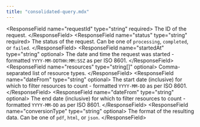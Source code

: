 ```yaml
---
title: "consolidated-query.mdx"
---
```


&lt;ResponseField name="requestId" type="string" required&gt;
  The ID of the request.
&lt;/ResponseField&gt;
&lt;ResponseField name="status" type="string" required&gt;
  The status of the request. Can be one of `processing`, `completed`, or `failed`.
&lt;/ResponseField&gt;
&lt;ResponseField name="startedAt" type="string" optional&gt;
  The date and time the request was started - formatted `YYYY-MM-DDTHH:MM:SSZ` as per ISO 8601.
&lt;/ResponseField&gt;
&lt;ResponseField name="resources" type="string[]" optional&gt;
  Comma-separated list of resource types.
&lt;/ResponseField&gt;
&lt;ResponseField name="dateFrom" type="string" optional&gt;
  The start date (inclusive) for which to filter resources to count - formatted `YYYY-MM-DD` as per
  ISO 8601.
&lt;/ResponseField&gt;
&lt;ResponseField name="dateFrom" type="string" optional&gt;
  The end date (inclusive) for which to filter resources to count - formatted `YYYY-MM-DD` as per
  ISO 8601.
&lt;/ResponseField&gt;
&lt;ResponseField name="conversionType" type="string" optional&gt;
  The format of the resulting data. Can be one of `pdf`, `html`, or `json`.
&lt;/ResponseField&gt;
